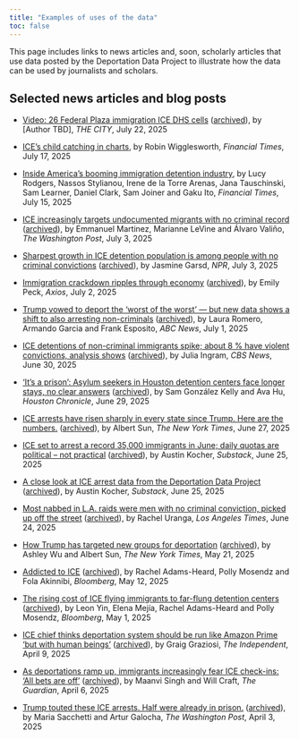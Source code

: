 ```yaml
---
title: "Examples of uses of the data"
toc: false
---
```


This page includes links to news articles and, soon, scholarly articles that use data posted by the Deportation Data Project to illustrate how the data can be used by journalists and scholars.

## Selected news articles and blog posts

* [Video: 26 Federal Plaza immigration ICE DHS cells](https://www.thecity.nyc/2025/07/22/video-26-federal-plaza-immigration-ice-dhs-cells/) ([archived](https://web.archive.org/save/https://www.thecity.nyc/2025/07/22/video-26-federal-plaza-immigration-ice-dhs-cells/)), by [Author TBD], *THE CITY*, July 22, 2025

* [ICE’s child catching in charts](https://www.ft.com/content/d8a2071c-b106-4458-bb41-6e654c679218), by Robin Wigglesworth, *Financial Times*, July 17, 2025

* [Inside America’s booming immigration detention industry](https://ig.ft.com/us-immigration-detention/), by Lucy Rodgers, Nassos Stylianou, Irene de la Torre Arenas, Jana Tauschinski, Sam Learner, Daniel Clark, Sam Joiner and Gaku Ito, *Financial Times*, July 15, 2025 

* [ICE increasingly targets undocumented migrants with no criminal record](https://www.washingtonpost.com/immigration/2025/07/03/ice-arrests-migrants-criminal-record-numbers/) ([archived](https://web.archive.org/save/https://www.washingtonpost.com/immigration/2025/07/03/ice-arrests-migrants-criminal-record-numbers/)), by Emmanuel Martinez, Marianne LeVine and Álvaro Valiño, *The Washington Post*, July 3, 2025

* [Sharpest growth in ICE detention population is among people with no criminal convictions](https://www.npr.org/2025/07/03/nx-s1-5454891/sharpest-growth-in-ice-detention-population-people-with-no-criminal-convictions) ([archived](https://web.archive.org/save/https://www.npr.org/2025/07/03/nx-s1-5454891/sharpest-growth-in-ice-detention-population-people-with-no-criminal-convictions)), by Jasmine Garsd, *NPR*, July 3, 2025

* [Immigration crackdown ripples through economy](https://www.axios.com/2025/07/02/trump-immigration-crackdown-economy) ([archived](https://web.archive.org/save/https://www.axios.com/2025/07/02/trump-immigration-crackdown-economy)), by Emily Peck, *Axios*, July 2, 2025

* [Trump vowed to deport the ‘worst of the worst’ — but new data shows a shift to also arresting non-criminals](https://abcnews.go.com/US/trump-vowed-deport-worst-worst-new-data-shows/story?id=123287810) ([archived](https://web.archive.org/save/https://abcnews.go.com/US/trump-vowed-deport-worst-worst-new-data-shows/story?id=123287810)), by Laura Romero, Armando Garcia and Frank Esposito, *ABC News*, July 1, 2025

* [ICE detentions of non-criminal immigrants spike; about 8 % have violent convictions, analysis shows](https://www.cbsnews.com/news/ice-detentions-non-criminal-immigrants-violent-crime-convictions-analysis/) ([archived](https://web.archive.org/save/https://www.cbsnews.com/news/ice-detentions-non-criminal-immigrants-violent-crime-convictions-analysis/)), by Julia Ingram, *CBS News*, June 30, 2025

* [‘It’s a prison’: Asylum seekers in Houston detention centers face longer stays, no clear answers](https://www.houstonchronicle.com/news/houston-texas/immigration/article/houston-asylum-seekers-face-longer-detention-ice-20381512.php) ([archived](https://web.archive.org/save/https://www.houstonchronicle.com/news/houston-texas/immigration/article/houston-asylum-seekers-face-longer-detention-ice-20381512.php)), by Sam González Kelly and Ava Hu, *Houston Chronicle*, June 29, 2025

* [ICE arrests have risen sharply in every state since Trump. Here are the numbers.](https://www.nytimes.com/interactive/2025/06/27/us/ice-arrests-trump.html) ([archived](https://web.archive.org/save/https://www.nytimes.com/interactive/2025/06/27/us/ice-arrests-trump.html)), by Albert Sun, *The New York Times*, June 27, 2025

* [ICE set to arrest a record 35,000 immigrants in June; daily quotas are political – not practical](https://austinkocher.substack.com/p/ice-set-to-arrest-a-record-35000) ([archived](https://web.archive.org/save/https://austinkocher.substack.com/p/ice-set-to-arrest-a-record-35000)), by Austin Kocher, *Substack*, June 25, 2025

* [A close look at ICE arrest data from the Deportation Data Project](https://austinkocher.substack.com/p/a-close-look-at-ice-arrest-data-from?triedRedirect=true) ([archived](https://web.archive.org/save/https://austinkocher.substack.com/p/a-close-look-at-ice-arrest-data-from?triedRedirect=true)), by Austin Kocher, *Substack*, June 25, 2025

* [Most nabbed in L.A. raids were men with no criminal conviction, picked up off the street](https://www.latimes.com/california/story/2025-06-24/detention-centers-swell-with-immigrants-with-no-criminal-record) ([archived](https://web.archive.org/save/https://www.latimes.com/california/story/2025-06-24/detention-centers-swell-with-immigrants-with-no-criminal-record)), by Rachel Uranga, *Los Angeles Times*, June 24, 2025

* [How Trump has targeted new groups for deportation](https://www.nytimes.com/interactive/2025/05/21/us/trump-immigration-policy.html) ([archived](https://web.archive.org/save/https://www.nytimes.com/interactive/2025/05/21/us/trump-immigration-policy.html)), by Ashley Wu and Albert Sun, *The New York Times*, May 21, 2025

* [Addicted to ICE](https://www.bloomberg.com/features/2025-addicted-to-ice-immigrant-detention-centers/?embedded-checkout=true) ([archived](https://web.archive.org/save/https://www.bloomberg.com/features/2025-addicted-to-ice-immigrant-detention-centers/?embedded-checkout=true)), by Rachel Adams-Heard, Polly Mosendz and Fola Akinnibi, *Bloomberg*, May 12, 2025

* [The rising cost of ICE flying immigrants to far-flung detention centers](https://www.bloomberg.com/graphics/2025-trump-ice-immigrant-move-costs-taxpayers/) ([archived](https://web.archive.org/save/https://www.bloomberg.com/graphics/2025-trump-ice-immigrant-move-costs-taxpayers/)), by Leon Yin, Elena Mejía, Rachel Adams-Heard and Polly Mosendz, *Bloomberg*, May 1, 2025

* [ICE chief thinks deportation system should be run like Amazon Prime ‘but with human beings’](https://www.independent.co.uk/news/world/americas/us-politics/ice-deportations-amazon-prime-b2730464.html) ([archived](https://web.archive.org/save/https://www.independent.co.uk/news/world/americas/us-politics/ice-deportations-amazon-prime-b2730464.html)), by Graig Graziosi, *The Independent*, April 9, 2025

* [As deportations ramp up, immigrants increasingly fear ICE check-ins: ‘All bets are off’](https://www.theguardian.com/us-news/2025/apr/06/deportations-immigrants-ice-trump) ([archived](https://web.archive.org/save/https://www.theguardian.com/us-news/2025/apr/06/deportations-immigrants-ice-trump)), by Maanvi Singh and Will Craft, *The Guardian*, April 6, 2025

* [Trump touted these ICE arrests. Half were already in prison.](https://www.washingtonpost.com/immigration/interactive/2025/trump-ice-arrests-prison-immigrants/) ([archived](https://web.archive.org/save/https://www.washingtonpost.com/immigration/interactive/2025/trump-ice-arrests-prison-immigrants/)), by Maria Sacchetti and Artur Galocha, *The Washington Post*, April 3, 2025
